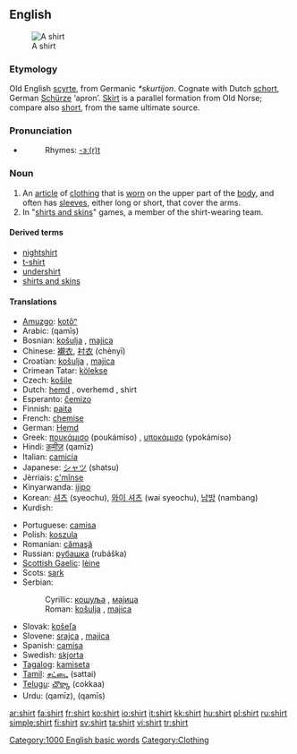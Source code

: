 {{wikipedia}}
==English==
[[Image:Shirt.jpg|thumb|A shirt]]

===Etymology===
Old English [[scyrte]], from Germanic ''*skurtijon''.  Cognate with Dutch [[schort]], German [[Schürze]] ‘apron’.  [[skirt|Skirt]] is a parallel formation from Old Norse; compare also [[short]], from the same ultimate source.

===Pronunciation===
*{{audio|en-us-shirt.ogg|Audio (US)}}
*:Rhymes: [[Rhymes:English:-ɜː(r)t|-ɜː(r)t]]

===Noun===
{{en-noun}}

# An [[article]] of [[clothing]] that is [[wear|worn]] on the upper part of the [[body]], and often has [[sleeve]]s, either long or short, that cover the arms.
# In "[[shirts and skins]]" games, a member of the shirt-wearing team.

====Derived terms====
*[[nightshirt]]
*[[t-shirt]]
*[[undershirt]]
*[[shirts and skins]]

====Translations====
{{trans-top|article of clothing}}
*[[Amuzgo]]: [[kotôⁿ]]
*Arabic: {{ARchar|[[قميص]]}} (qamīṣ) {{m}}
*Bosnian: [[košulja#Bosnian|košulja]] {{f}}, [[majica#Bosnian|majica]] {{f}}
*Chinese: [[襯衣]], [[衬衣]] (chènyī)
*Croatian: [[košulja#Croatian|košulja]] {{f}}, [[majica#Croatian|majica]] {{f}}
*Crimean Tatar: [[kölekse]]
*Czech: [[košile]] {{f}}
*Dutch: [[hemd]] {{n}}, overhemd {{n}}, shirt
*Esperanto: [[ĉemizo]]
*Finnish: [[paita]]
*French: [[chemise]] {{f}}
*German: [[Hemd]] {{n}}
*Greek: [[πουκάμισο]] (poukámiso) {{n}}, [[υποκάμισο]] (ypokámiso) {{n}}
*Hindi: [[क़मीज़]] (qamīz) {{f}}
*Italian: [[camicia]] {{f}}
*Japanese: [[シャツ]] (shatsu)
*Jèrriais: [[c'mînse]] {{f}}
*Kinyarwanda: [[ijipo]]
*Korean: [[셔츠]] (syeochu), [[와이 셔츠]] (wai syeochu), [[남방]] (nambang)
*Kurdish: {{KUchar|[[کراس]]}}
{{trans-mid}}
*Portuguese: [[camisa]] {{f}}
*Polish: [[koszula]] {{f}}
*Romanian: [[cămaşă]] {{f}}
*Russian: [[рубашка]] (rubáška) {{f}}
*[[Scottish Gaelic]]: [[lèine]] {{f}}
*Scots: [[sark]]
*Serbian:
*:Cyrillic: [[кошуља#Serbian|кошуља]] {{f}}, [[мајица#Serbian|мајица]] {{f}}
*:Roman: [[košulja#Serbian|košulja]] {{f}}, [[majica#Serbian|majica]] {{f}}
*Slovak: [[košeľa]] {{f}}
*Slovene: [[srajca]] {{f}}, [[majica]] {{f}}
*Spanish: [[camisa]] {{f}}
*Swedish: [[skjorta]] {{c}}
*[[Tagalog]]: [[kamiseta]]
*[[Tamil]]: [[சட்டை]] (sattai)
*[[Telugu]]: [[చొక్కా]] (cokkaa)
*Urdu: {{URchar|[[قمیض]]}} (qamīz), {{URchar|[[قمیص]]}} (qamīs)
{{trans-bottom}}

[[Category:1000 English basic words]]
[[Category:Clothing]]

[[ar:shirt]]
[[fa:shirt]]
[[fr:shirt]]
[[ko:shirt]]
[[io:shirt]]
[[it:shirt]]
[[kk:shirt]]
[[hu:shirt]]
[[pl:shirt]]
[[ru:shirt]]
[[simple:shirt]]
[[fi:shirt]]
[[sv:shirt]]
[[ta:shirt]]
[[vi:shirt]]
[[tr:shirt]]